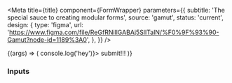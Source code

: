 
<Meta
  title={title}
  component={FormWrapper}
  parameters={{
    subtitle: 'The special sauce to creating modular forms',
    source: 'gamut',
    status: 'current',
    design: {
      type: 'figma',
      url:
        'https://www.figma.com/file/ReGfRNillGABAj5SlITalN/%F0%9F%93%90-Gamut?node-id=1189%3A0',
    },
  }}
/>

<Canvas>
  <Story
    name="FormWrapper"
    args={{ validation: 'onSubmit', resetOnSubmit: true }}
  >
    {(args) => (
      <FormWrapper onSubmit={() => console.log('hey')}>
        <SubmitButton>submit!!!</SubmitButton>
      </FormWrapper>
    )}
  </Story>
</Canvas>

<PropsTable of={FormWrapper} />

### Inputs
